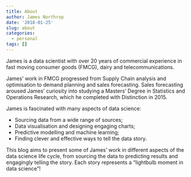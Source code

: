 ```yaml
---
title: About
author: James Northrop
date: '2018-01-25'
slug: about
categories:
  - personal
tags: []
---
```


James is a data scientist with over 20 years of commercial experience in fast moving consumer goods (FMCG), dairy and telecommunications.  

James' work in FMCG progressed from Supply Chain analysis and optimisation to demand planning and sales forecasting.  Sales forecasting aroused James' curiosity into studying a Masters' Degree in Statistics and Operations Research, which he completed with Distinction in 2015.

James is fascinated with many aspects of data science:

* Sourcing data from a wide range of sources;
* Data visualisation and designing engaging charts;
* Predictive modelling and machine learning;
* Finding clever and effective ways to tell the data story.

This blog aims to present some of James' work in different aspects of the data science life cycle, from sourcing the data to predicting results and engagingly telling the story.  Each story represents a "lightbulb moment in data science"!